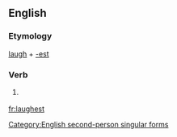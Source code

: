 ==English==

===Etymology===
[[laugh]] + [[-est]]

===Verb===
{{en-verb form}}

# {{context|archaic}} {{form of|Second-person singular simple present form|laugh}}

[[Category:English second-person singular forms]]

[[fr:laughest]]
